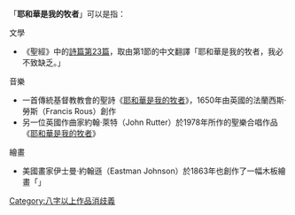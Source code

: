 「'''耶和華是我的牧者'''」可以是指：

;文學
* 《聖經》中的[[詩篇第23篇|詩篇第23篇]]，取由第1節的中文翻譯「耶和華是我的牧者，我必不致缺乏。」

;音樂
* 一首傳統基督教教會的聖詩《[[耶和華是我的牧者_(聖詩)|耶和華是我的牧者]]》，1650年由英國的法蘭西斯·勞斯（Francis Rous）創作
* 另一位英國作曲家約翰·萊特（John Rutter）於1978年所作的聖樂合唱作品《[[耶和華是我的牧者_(萊特)|耶和華是我的牧者]]》

;繪畫
* 美國畫家伊士曼·約翰遜（Eastman Johnson）於1863年也創作了一幅木板繪畫「{{link-en|耶和華是我的牧者 (畫作)|The Lord Is My Shepherd (Eastman Johnson)|耶和華是我的牧者}}」

[[Category:八字以上作品消歧義|Category:八字以上作品消歧義]]
